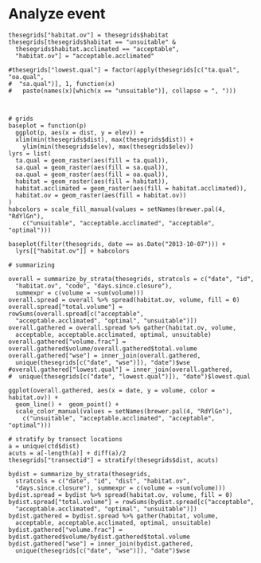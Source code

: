 # Analyze event

```
thesegrids["habitat.ov"] = thesegrids$habitat
thesegrids[thesegrids$habitat == "unsuitable" & 
  thesegrids$habitat.acclimated == "acceptable", 
  "habitat.ov"] = "acceptable.acclimated"

#thesegrids["lowest.qual"] = factor(apply(thesegrids[c("ta.qual", "oa.qual", 
#  "sa.qual")], 1, function(x) 
#   paste(names(x)[which(x == "unsuitable")], collapse = ", ")))

  

# grids
baseplot = function(p) 
  ggplot(p, aes(x = dist, y = elev)) + 
  xlim(min(thesegrids$dist), max(thesegrids$dist)) +
    ylim(min(thesegrids$elev), max(thesegrids$elev))
lyrs = list(
  ta.qual = geom_raster(aes(fill = ta.qual)),
  sa.qual = geom_raster(aes(fill = sa.qual)),
  oa.qual = geom_raster(aes(fill = oa.qual)),
  habitat = geom_raster(aes(fill = habitat)),
  habitat.acclimated = geom_raster(aes(fill = habitat.acclimated)),
  habitat.ov = geom_raster(aes(fill = habitat.ov))
)
habcolors = scale_fill_manual(values = setNames(brewer.pal(4, "RdYlGn"), 
    c("unsuitable", "acceptable.acclimated", "acceptable", "optimal")))
  
baseplot(filter(thesegrids, date == as.Date("2013-10-07"))) + 
  lyrs[["habitat.ov"]] + habcolors
    
# summarizing

overall = summarize_by_strata(thesegrids, stratcols = c("date", "id",
  "habitat.ov", "code", "days.since.closure"), 
  summexpr = c(volume = ~sum(volume)))
overall.spread = overall %>% spread(habitat.ov, volume, fill = 0) 
overall.spread["total.volume"] = rowSums(overall.spread[c("acceptable", 
  "acceptable.acclimated", "optimal", "unsuitable")])
overall.gathered = overall.spread %>% gather(habitat.ov, volume, 
  acceptable, acceptable.acclimated, optimal, unsuitable)
overall.gathered["volume.frac"] = overall.gathered$volume/overall.gathered$total.volume
overall.gathered["wse"] = inner_join(overall.gathered, 
  unique(thesegrids[c("date", "wse")]), "date")$wse
#overall.gathered["lowest.qual"] = inner_join(overall.gathered, 
#  unique(thesegrids[c("date", "lowest.qual")]), "date")$lowest.qual

ggplot(overall.gathered, aes(x = date, y = volume, color = habitat.ov)) + 
  geom_line() +  geom_point() + 
  scale_color_manual(values = setNames(brewer.pal(4, "RdYlGn"), 
    c("unsuitable", "acceptable.acclimated", "acceptable", "optimal")))

# stratify by transect locations
a = unique(ctd$dist)
acuts = a[-length(a)] + diff(a)/2
thesegrids["transectid"] = stratify(thesegrids$dist, acuts) 

bydist = summarize_by_strata(thesegrids, 
  stratcols = c("date", "id", "dist", "habitat.ov", 
  "days.since.closure"), summexpr = c(volume = ~sum(volume)))
bydist.spread = bydist %>% spread(habitat.ov, volume, fill = 0) 
bydist.spread["total.volume"] = rowSums(bydist.spread[c("acceptable", 
  "acceptable.acclimated", "optimal", "unsuitable")])
bydist.gathered = bydist.spread %>% gather(habitat, volume, 
  acceptable, acceptable.acclimated, optimal, unsuitable)
bydist.gathered["volume.frac"] = bydist.gathered$volume/bydist.gathered$total.volume
bydist.gathered["wse"] = inner_join(bydist.gathered, 
  unique(thesegrids[c("date", "wse")]), "date")$wse


```
